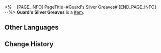 <%-- [PAGE_INFO]
PageTitle=#Guard's Silver Greaves#
[END_PAGE_INFO] --%>
{{Item Infobox
|id          = 31064
|image       = Item Guard's Silver Greaves.png
|type        = 
|invCategory = Relics
|rarity      = 2
|effect      = 
|description = A pair of hard, silver-white metal greaves. They provide protection while also being lightweight and warm.
|source1     = [[Cavern of Corrosion: Everwinter Hill]]
}}
'''Guard's Silver Greaves''' is a [[Item]].

==Other Languages==
{{Other Languages
|en   = Guard's Silver Greaves
|zhs  = 铁卫的白银护胫
|zht  = 鐵衛的白銀護脛
|ja   = 兵士の白銀グリーブ
|ko   = 철위대의 은 정강이 보호대
|es   = Grebas plateadas del guardia
|fr   = Jambières en argent de garde
|ru   = Серебряные поножи стража
|th   = Guard's Silver Greaves
|vi   = Giáp Chân Bạc Của Thiết Vệ
|de   = Silberne Beinschienen der Wache
|id   = Guard's Silver Greaves
|pt   = Grevas Prateadas de Guarda
}}

==Change History==
{{Change History|2.0}}